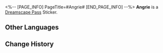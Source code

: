 <%-- [PAGE_INFO]
PageTitle=#Angrie#
[END_PAGE_INFO] --%>
{{Stub|Location information}}
{{Item Infobox
|id          = 223253
|image       = Dreamscape Pass Sticker Angrie.png
|type        = Dreamscape Pass Sticker
|type2       = Talking Clock Stickers
|invCategory = 
|rarity      = 4
|effect      = 
|description = Digital stickers that can be used to decorate the pages of the Dreamtour Handbook. They come in many different styles.
|source1     = [[Obtain three "Angry" Gears]]
}}
{{Description|At five o'clock. Indomitable rage.}}
'''Angrie''' is a [[Dreamscape Pass]] Sticker.

==Other Languages==
{{Other Languages
|en   = Angrie
|zhs  = 愤怒小子
|zht  = 憤怒小子
|ja   = アングリーボーイ
|ko   = 분노한 소년
|es   = Enfadón
|fr   = Aigrouille
|ru   = Злюка
|th   = เจ้าหนูขี้โมโห
|vi   = Cậu Bé Phẫn Nộ
|de   = Wüti
|id   = Clockie Marah
|pt   = Brabo
}}

==Change History==
{{Change History|2.0}}